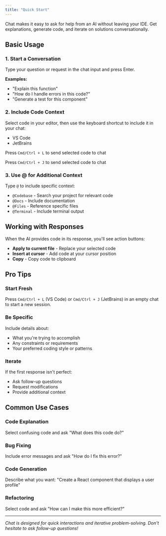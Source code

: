 ```yaml
---
title: "Quick Start"
---
```


Chat makes it easy to ask for help from an AI without leaving your IDE. Get explanations, generate code, and iterate on solutions conversationally.

## Basic Usage[​](#basic-usage "Direct link to Basic Usage")

### 1. Start a Conversation[​](#1-start-a-conversation "Direct link to 1. Start a Conversation")

Type your question or request in the chat input and press Enter.

**Examples:**

- "Explain this function"
- "How do I handle errors in this code?"
- "Generate a test for this component"

### 2. Include Code Context[​](#2-include-code-context "Direct link to 2. Include Code Context")

Select code in your editor, then use the keyboard shortcut to include it in your chat:

- VS Code
- JetBrains

Press `Cmd/Ctrl + L` to send selected code to chat

Press `Cmd/Ctrl + J` to send selected code to chat

### 3. Use @ for Additional Context[​](#3-use--for-additional-context "Direct link to 3. Use @ for Additional Context")

Type `@` to include specific context:

- `@Codebase` - Search your project for relevant code
- `@Docs` - Include documentation
- `@Files` - Reference specific files
- `@Terminal` - Include terminal output

## Working with Responses[​](#working-with-responses "Direct link to Working with Responses")

When the AI provides code in its response, you'll see action buttons:

- **Apply to current file** - Replace your selected code
- **Insert at cursor** - Add code at your cursor position
- **Copy** - Copy code to clipboard

## Pro Tips[​](#pro-tips "Direct link to Pro Tips")

### Start Fresh[​](#start-fresh "Direct link to Start Fresh")

Press `Cmd/Ctrl + L` (VS Code) or `Cmd/Ctrl + J` (JetBrains) in an empty chat to start a new session.

### Be Specific[​](#be-specific "Direct link to Be Specific")

Include details about:

- What you're trying to accomplish
- Any constraints or requirements
- Your preferred coding style or patterns

### Iterate[​](#iterate "Direct link to Iterate")

If the first response isn't perfect:

- Ask follow-up questions
- Request modifications
- Provide additional context

## Common Use Cases[​](#common-use-cases "Direct link to Common Use Cases")

### Code Explanation[​](#code-explanation "Direct link to Code Explanation")

Select confusing code and ask "What does this code do?"

### Bug Fixing[​](#bug-fixing "Direct link to Bug Fixing")

Include error messages and ask "How do I fix this error?"

### Code Generation[​](#code-generation "Direct link to Code Generation")

Describe what you want: "Create a React component that displays a user profile"

### Refactoring[​](#refactoring "Direct link to Refactoring")

Select code and ask "How can I make this more efficient?"

---

_Chat is designed for quick interactions and iterative problem-solving. Don't hesitate to ask follow-up questions!_

